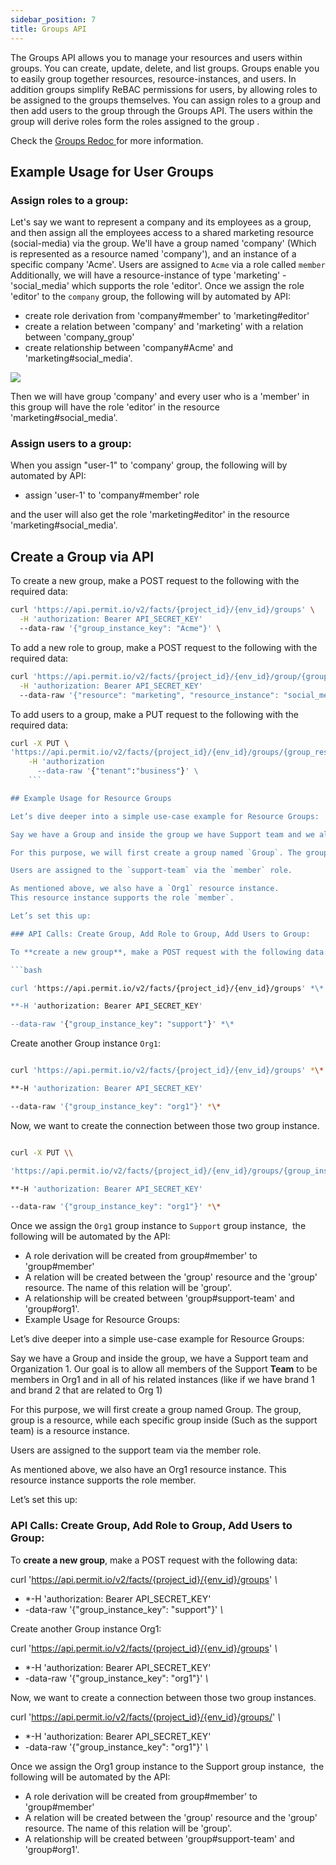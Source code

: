 ```yaml
---
sidebar_position: 7
title: Groups API
---
```



The Groups API allows you to manage your resources and users within groups. You can create, update, delete, and list groups.
Groups enable you to easily group together resources, resource-instances, and users. In addition groups simplify ReBAC permissions for users, by allowing roles to be assigned to the groups themselves.
You can assign roles to a group and then add users to the group through the Groups API.
The users within the group will derive roles form the roles assigned to the group .

Check the [Groups Redoc ](/) for more information.


## Example Usage for User Groups

### Assign roles to a group:

Let's say we want to represent a company and its employees as a group, and then assign all the employees access to a shared marketing resource (social-media) via the group.  We'll have a group named 'company' (Which is represented as a resource named 'company'), and an instance of a specific company 'Acme'.  Users are assigned to `Acme` via a role called `member`
Additionally, we will have a resource-instance of type 'marketing' - 'social_media' which supports the role 'editor'.
Once we assign the role 'editor' to  the `company` group, the following will by automated by API:
- create role derivation from 'company#member' to 'marketing#editor'
- create a relation between 'company' and 'marketing' with a relation between 'company_group'
- create relationship between 'company#Acme' and 'marketing#social_media'.

![](groups-diagram.png)

Then we will have group 'company' and every user who is a 'member' in this group will have the role 'editor' in the resource 'marketing#social_media'.

### Assign users to a group:

When you assign "user-1" to 'company' group, the following will by automated by API:
- assign 'user-1' to 'company#member' role

and the user will also get the role 'marketing#editor' in the resource 'marketing#social_media'.


## Create a Group via API

To create a new group, make a POST request to the following with the required data:

```bash
curl 'https://api.permit.io/v2/facts/{project_id}/{env_id}/groups' \
  -H 'authorization: Bearer API_SECRET_KEY'
  --data-raw '{"group_instance_key": "Acme"}' \
```

To add a new role to group, make a POST request to the following with the required data:

```bash
curl 'https://api.permit.io/v2/facts/{project_id}/{env_id}/group/{group_resource_type_key}/roles' \
  -H 'authorization: Bearer API_SECRET_KEY'
  --data-raw '{"resource": "marketing", "resource_instance": "social_media", "role": "editor", tenant:"business"}' \
```

To add users to a group, make a PUT request to the following with the required data:

```bash
curl -X PUT \
'https://api.permit.io/v2/facts/{project_id}/{env_id}/groups/{group_resource_type_key}/users/{user_id}' \
    -H 'authorization
      --data-raw '{"tenant":"business"}' \
    ```

## Example Usage for Resource Groups

Let’s dive deeper into a simple use-case example for Resource Groups:

Say we have a Group and inside the group we have Support team and we also have Organization 1. Our goal is to allow all members of the Support ****Team to be members in the Org1 and in all of his related instances (like if we have brand 1 and brand 2 that related to Org 1)

For this purpose, we will first create a group named `Group`. The group, `group` is a resource, while each specific group inside (Such as `support-team`) is a resource instance.

Users are assigned to the `support-team` via the `member` role.

As mentioned above, we also have a `Org1` resource instance.
This resource instance supports the role `member`.

Let’s set this up:

### API Calls: Create Group, Add Role to Group, Add Users to Group:

To **create a new group**, make a POST request with the following data:

```bash

curl 'https://api.permit.io/v2/facts/{project_id}/{env_id}/groups' *\*

**-H 'authorization: Bearer API_SECRET_KEY'

--data-raw '{"group_instance_key": "support"}' *\*

```

Create another Group instance `Org1`:

```bash

curl 'https://api.permit.io/v2/facts/{project_id}/{env_id}/groups' *\*

**-H 'authorization: Bearer API_SECRET_KEY'

--data-raw '{"group_instance_key": "org1"}' *\*

```

Now, we want to create the connection between those two group instance.

```bash

curl -X PUT \\

'https://api.permit.io/v2/facts/{project_id}/{env_id}/groups/{group_instance_key}' *\*

**-H 'authorization: Bearer API_SECRET_KEY'

--data-raw '{"group_instance_key": "org1"}' *\*

```

Once we assign the `Org1` group instance  to `Support` group instance,  the following will be automated by the API:

- A role derivation will be created from group#member' to 'group#member'
- A relation will be created between the 'group' resource and the 'group' resource. The name of this relation will be 'group'.
- A relationship will be created between 'group#support-team' and 'group#org1'.
- Example Usage for Resource Groups:

Let’s dive deeper into a simple use-case example for Resource Groups:

Say we have a Group and inside the group, we have a Support team and Organization 1. Our goal is to allow all members of the Support **Team** to be members in Org1 and in all of his related instances (like if we have brand 1 and brand 2 that are related to Org 1)

For this purpose, we will first create a group named Group. The group, group is a resource, while each specific group inside (Such as the support team) is a resource instance.

Users are assigned to the support team via the member role.

As mentioned above, we also have an Org1 resource instance. This resource instance supports the role member.

Let’s set this up:

### API Calls: Create Group, Add Role to Group, Add Users to Group:

To **create a new group**, make a POST request with the following data:

curl '<https://api.permit.io/v2/facts/{project_id}/{env_id}/groups>' *\\*

- *-H 'authorization: Bearer API_SECRET_KEY'
- -data-raw '{"group_instance_key": "support"}' *\\*

Create another Group instance Org1:

curl '<https://api.permit.io/v2/facts/{project_id}/{env_id}/groups>' *\\*

- *-H 'authorization: Bearer API_SECRET_KEY'
- -data-raw '{"group_instance_key": "org1"}' *\\*

Now, we want to create a connection between those two group instances.

curl '<https://api.permit.io/v2/facts/{project_id}/{env_id}/groups/>' *\\*

- *-H 'authorization: Bearer API_SECRET_KEY'
- -data-raw '{"group_instance_key": "org1"}' *\\*

Once we assign the Org1 group instance  to the Support group instance,  the following will be automated by the API:

- A role derivation will be created from group#member' to 'group#member'
- A relation will be created between the 'group' resource and the 'group' resource. The name of this relation will be 'group'.
- A relationship will be created between 'group#support-team' and 'group#org1'.